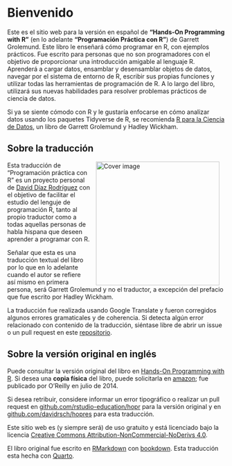 # Bienvenido {.unnumbered}

Este es el sitio web para la versión en español de **"Hands-On Programming with R"** (en lo adelante **"Programación Práctica con R"**) de Garrett Grolemund. Este libro le enseñará cómo programar en R, con ejemplos prácticos. Fue escrito para personas que no son programadores con el objetivo de proporcionar una introducción amigable al lenguaje R. Aprenderá a cargar datos, ensamblar y desensamblar objetos de datos, navegar por el sistema de entorno de R, escribir sus propias funciones y utilizar todas las herramientas de programación de R. A lo largo del libro, utilizará sus nuevas habilidades para resolver problemas prácticos de ciencia de datos.

Si ya se siente cómodo con R y le gustaría enfocarse en cómo analizar datos usando los paquetes Tidyverse de R, se recomienda [R para la Ciencia de Datos](https://es.r4ds.hadley.nz/), un libro de Garrett Grolemund y Hadley Wickham.

## Sobre la traducción {.unnumbered}

<a href="https://github.com/davidrsch/hopres"><img src="projectlogo.png" alt="Cover image" width="285" align="right" style="margin: 0 1em 0 1em"/></a> Esta traducción de "Programación práctica con R" es un proyecto personal de [David Díaz Rodríguez](https://github.com/davidrsch) con el objetivo de facilitar el estudio del lenguje de programación R, tanto al propio traductor como a todas aquellas personas de habla hispana que deseen aprender a programar con R.

Señalar que esta es una traducción textual del libro por lo que en lo adelante cuando el autor se refiere así mismo en primera persona, será Garrett Grolemund y no el traductor, a excepción del prefacio que fue escrito por Hadley Wickham.

La traducción fue realizada usando Google Translate y fueron corregidos algunos errores gramaticales y de coherencia. Si detecta algún error relacionado con contenido de la traducción, siéntase libre de abrir un issue o un pull request en este [repositorio](https://github.com/davidrsch/hopres).

## Sobre la versión original en inglés {.unnumbered}

Puede consultar la versión original del libro en [Hands-On Programming with R](https://rstudio-education.github.io/hopr/). Si desea una **copia física** del libro, puede solicitarla en [amazon](https://www.amazon.com/Hands-Programming-Write-Functions-Simulations/dp/1449359019); fue publicado por O'Reilly en julio de 2014.

Si desea retribuir, considere informar un error tipográfico o realizar un pull request en [github.com/rstudio-education/hopr](https://github.com/rstudio-education/hopr) para la versión original y en [github.com/davidrsch/hopres](https://github.com/davidrsch/hopres) para esta traducción.

Este sitio web es (y siempre será) de uso gratuito y está licenciado bajo la licencia [Creative Commons Attribution-NonCommercial-NoDerivs 4.0](https://creativecommons.org/licenses/by-nc-nd/4.0/).

El libro original fue escrito en [RMarkdown](https://rmarkdown.rstudio.com) con [bookdown](https://bookdown.org). Esta traducción esta hecha con [Quarto](https://quarto.org/).
